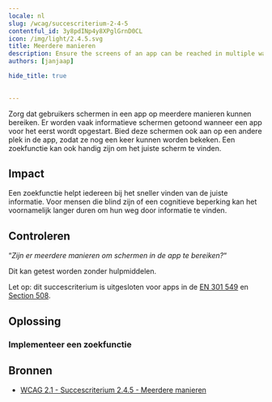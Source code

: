 ```yaml
---
locale: nl
slug: /wcag/succescriterium-2-4-5
contentful_id: 3y8pdINp4y8XPglGrnD0CL
icon: /img/light/2.4.5.svg
title: Meerdere manieren
description: Ensure the screens of an app can be reached in multiple ways.
authors: [janjaap]

hide_title: true

	
---
```


<Hero
  title="Meerdere manieren"
  icon="/img/light/2.4.5.svg"
  prefix="Succescriterium 2.4.5"
  suffix="Niveau AA"
/>

Zorg dat gebruikers schermen in een app op meerdere manieren kunnen bereiken. Er worden vaak informatieve schermen getoond wanneer een app voor het eerst wordt opgestart. Bied deze schermen ook aan op een andere plek in de app, zodat ze nog een keer kunnen worden bekeken. Een zoekfunctie kan ook handig zijn om het juiste scherm te vinden.

## Impact

Een zoekfunctie helpt iedereen bij het sneller vinden van de juiste informatie. Voor mensen die blind zijn of een cognitieve beperking kan het voornamelijk langer duren om hun weg door informatie te vinden.

## Controleren

“*Zijn er meerdere manieren om schermen in de app te bereiken?*“

Dit kan getest worden zonder hulpmiddelen.

Let op: dit succescriterium is uitgesloten voor apps in de [EN 301 549](/nl/richtlijnen/en-301-549) en [Section 508](/nl/richtlijnen/section-508).

## Oplossing

### Implementeer een zoekfunctie

<CodeSample id="screen-search" locale="nl"/>

## Bronnen

- [WCAG 2.1 - Succescriterium 2.4.5 - Meerdere manieren](https://www.w3.org/Translations/WCAG21-nl/#meerdere-manieren)